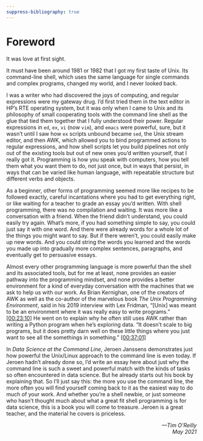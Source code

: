 ```yaml
---
suppress-bibliography: true
---
```



<!--A[foreword]
A-->
# Foreword {-}

It was love at first sight.

It must have been around 1981 or 1982 that I got my first taste of Unix.
Its command-line shell, which uses the same language for single commands and complex programs, changed my world, and I never looked back.

I was a writer who had discovered the joys of computing, and regular expressions were my gateway drug.
I'd first tried them in the text editor in HP's RTE operating system, but it was only when I came to Unix and its philosophy of small cooperating tools with the command line shell as the glue that tied them together that I fully understood their power.
Regular expressions in `ed`, `ex`, `vi` (now `vim`), and `emacs` were powerful, sure, but it wasn't until I saw how `ex` scripts unbound became `sed`, the Unix stream editor, and then AWK, which allowed you to bind programmed actions to regular expressions, and how shell scripts let you build pipelines not only out of the existing tools but out of new ones you'd written yourself, that I really got it.
Programming is how you speak with computers, how you tell them what you want them to do, not just once, but in ways that persist, in ways that can be varied like human language, with repeatable structure but different verbs and objects.

As a beginner, other forms of programming seemed more like recipes to be followed exactly, careful incantations where you had to get everything right, or like waiting for a teacher to grade an essay you'd written.
With shell programming, there was no compilation and waiting.
It was more like a conversation with a friend.
When the friend didn't understand, you could easily try again.
What's more, if you had something simple to say, you could just say it with one word.
And there were already words for a whole lot of the things you might want to say.
But if there weren't, you could easily make up new words.
And you could string the words you learned and the words you made up into gradually more complex sentences, paragraphs, and eventually get to persuasive essays.

Almost every other programming language is more powerful than the shell and its associated tools, but for me at least, none provides an easier pathway into the programming mindset, and none provides a better environment for a kind of everyday conversation with the machines that we ask to help us with our work.
As Brian Kernighan, one of the creators of AWK as well as the co-author of the marvelous book *The Unix Programming Environment*, said in his 2019 interview with Lex Fridman, "[Unix] was meant to be an environment where it was really easy to write programs." [[00:23:10]](https://www.happyscribe.com/public/lex-fridman-podcast-artificial-intelligence-ai/109-brian-kernighan-unix-c-awk-ampl-and-go-programming#paragraph_1371)
He went on to explain why he often still uses AWK rather than writing a Python program when he's exploring data.
"It doesn't scale to big programs, but it does pretty darn well on these little things where you just want to see all the somethings in something." [[00:37:01]](https://www.happyscribe.com/public/lex-fridman-podcast-artificial-intelligence-ai/109-brian-kernighan-unix-c-awk-ampl-and-go-programming#paragraph_2221)

In *Data Science at the Command Line*, Jeroen Janssens demonstrates just how powerful the Unix/Linux approach to the command line is even today.
If Jeroen hadn't already done so, I'd write an essay here about just why the command line is such a sweet and powerful match with the kinds of tasks so often encountered in data science.
But he already starts out his book by explaining that.
So I'll just say this: the more you use the command line, the more often you will find yourself coming back to it as the easiest way to do much of your work.
And whether you're a shell newbie, or just someone who hasn't thought much about what a great fit shell programming is for data science, this is a book you will come to treasure.
Jeroen is a great teacher, and the material he covers is priceless.

<p style="text-align: right; font-style: italic">
&mdash;Tim O'Reilly<br />
May 2021
</p>
